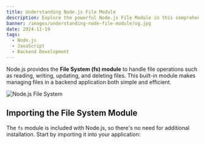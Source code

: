 ```yaml
---
title: Understanding Node.js File Module
description: Explore the powerful Node.js File Module in this comprehensive guide. Learn how to work with files effectively, including reading, writing, updating, and deleting operations. Enhance your backend development skills with practical examples and clear explanations.
banner: /images/understanding-node-file-module/og.jpg
date: 2024-11-19
tags:
  - Node.js
  - JavaScript
  - Backend Development
---
```


Node.js provides the **File System (fs) module** to handle file operations such as reading, writing, updating, and deleting files. This built-in module makes managing files in a backend application both simple and efficient.

<Image 
  src="/images/understanding-node-file-module/file-system.jpg" 
  alt="Node.js File System" 
/>

## Importing the File System Module

The `fs` module is included with Node.js, so there's no need for additional installation. Start by importing it into your application:

